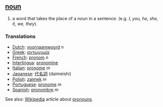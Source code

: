 == [[noun]] ==
# a word that takes the place of a noun in a sentence. (e.g. ''I, you, he, she, it, we, they'').

=== Translations ===
*[[Dutch]]: [[voornaamwoord]] ''n''
*[[Greek]]: [[αντωνυμία]]
*[[French]]: [[pronom]] ''n''
*[[Interlingua]]: [[pronomine]]
*[[Italian]]: [[pronome]] ''m''
*[[Japanese]]: [[代名詞]] (daimeishi)
*[[Polish]]: [[zaimek]] ''m''
*[[Portuguese]]: [[pronome]] ''m''
*[[Spanish]]: [http://es.wikipedia.org/wiki/pronombre pronombre] ''m''

See also: [[Wikipedia]] article about [[w:pronoun|pronoun]]s.